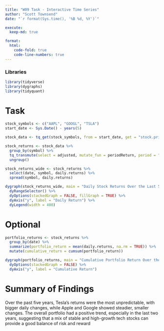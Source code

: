 ```yaml
---
title: "W09 Task - Interactive Time Series"
author: "Scott Townsend"
date: "`r format(Sys.time(), '%B %d, %Y')`"

execute:
  keep-md: true

format:
  html:
    code-fold: true
    code-line-numbers: true
---
```


### Libraries

```r
library(tidyverse)
library(dygraphs)
library(tidyquant)
```

# Task 

```r
stock_symbols <- c("AAPL", "GOOGL", "TSLA")
start_date <- Sys.Date() - years(5)

stock_data <- tq_get(stock_symbols, from = start_date, get = "stock.prices")

stock_returns <- stock_data %>%
  group_by(symbol) %>%
  tq_transmute(select = adjusted, mutate_fun = periodReturn, period = "daily", type = "log") %>%
  ungroup()

stock_returns_wide <- stock_returns %>%
  select(date, symbol, daily.returns) %>%
  spread(symbol, daily.returns)

dygraph(stock_returns_wide, main = "Daily Stock Returns Over the Last 5 Years") %>%
  dyRangeSelector() %>%
  dyOptions(stackedGraph = FALSE, fillGraph = TRUE) %>%
  dyAxis("y", label = "Daily Return") %>%
  dyLegend(width = 400)
```

# Optional

```r
portfolio_returns <- stock_returns %>%
  group_by(date) %>%
  summarize(portfolio_return = mean(daily.returns, na.rm = TRUE)) %>%
  mutate(cumulative_return = cumsum(portfolio_return))

dygraph(portfolio_returns, main = "Cumulative Portfolio Return Over the Last 5 Years") %>%
  dyOptions(stackedGraph = FALSE) %>%
  dyAxis("y", label = "Cumulative Return")
```

# Summary of Findings

Over the past five years, Tesla’s returns were the most unpredictable, with bigger daily changes, while Apple and Google showed steadier, smaller changes. The overall portfolio had a positive trend, especially in the last two years, suggesting that a mix of stable and high-growth tech stocks can provide a good balance of risk and reward